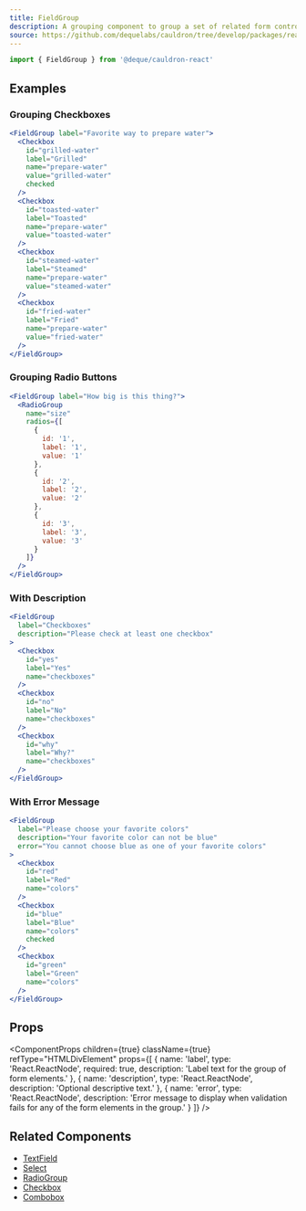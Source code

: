 ```yaml
---
title: FieldGroup
description: A grouping component to group a set of related form controls with a label, optional description, or optional error message.
source: https://github.com/dequelabs/cauldron/tree/develop/packages/react/src/components/FieldGroup/index.tsx
---
```




```js
import { FieldGroup } from '@deque/cauldron-react'
```

## Examples

### Grouping Checkboxes

```jsx example
<FieldGroup label="Favorite way to prepare water">
  <Checkbox 
    id="grilled-water"
    label="Grilled" 
    name="prepare-water" 
    value="grilled-water"
    checked
  />
  <Checkbox 
    id="toasted-water"
    label="Toasted" 
    name="prepare-water" 
    value="toasted-water"
  />
  <Checkbox 
    id="steamed-water"
    label="Steamed" 
    name="prepare-water" 
    value="steamed-water"
  />
  <Checkbox 
    id="fried-water"
    label="Fried" 
    name="prepare-water" 
    value="fried-water"
  />
</FieldGroup>
```

### Grouping Radio Buttons

```jsx example
<FieldGroup label="How big is this thing?">
  <RadioGroup
    name="size"
    radios={[
      {
        id: '1',
        label: '1',
        value: '1'
      },
      {
        id: '2',
        label: '2',
        value: '2'
      },
      {
        id: '3',
        label: '3',
        value: '3'
      }
    ]}
  />
</FieldGroup>
```

### With Description

```jsx example
<FieldGroup 
  label="Checkboxes" 
  description="Please check at least one checkbox"
>
  <Checkbox 
    id="yes"
    label="Yes" 
    name="checkboxes" 
  />
  <Checkbox 
    id="no"
    label="No" 
    name="checkboxes" 
  />
  <Checkbox 
    id="why"
    label="Why?" 
    name="checkboxes" 
  />
</FieldGroup>
```

### With Error Message

```jsx example
<FieldGroup 
  label="Please choose your favorite colors" 
  description="Your favorite color can not be blue"
  error="You cannot choose blue as one of your favorite colors"
>
  <Checkbox 
    id="red"
    label="Red" 
    name="colors" 
  />
  <Checkbox 
    id="blue"
    label="Blue" 
    name="colors"
    checked
  />
  <Checkbox 
    id="green"
    label="Green" 
    name="colors"
  />
</FieldGroup>
```

## Props

<ComponentProps
  children={true}
  className={true}
  refType="HTMLDivElement"
  props={[
    {
      name: 'label',
      type: 'React.ReactNode',
      required: true,
      description: 'Label text for the group of form elements.'
    },
    {
      name: 'description',
      type: 'React.ReactNode',
      description: 'Optional descriptive text.'
    },
    {
      name: 'error',
      type: 'React.ReactNode',
      description: 'Error message to display when validation fails for any of the form elements in the group.'
    }
  ]}
/>

## Related Components

- [TextField](./TextField)
- [Select](./Select)
- [RadioGroup](./RadioGroup)
- [Checkbox](./Checkbox)
- [Combobox](./Combobox)